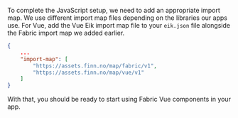 To complete the JavaScript setup, we need to add an appropriate import map.
We use different import map files depending on the libraries our apps use.
For Vue, add the Vue Eik import map file to your `eik.json` file alongside the Fabric import map we added earlier.

```json
{
    ...
    "import-map": [
        "https://assets.finn.no/map/fabric/v1",
        "https://assets.finn.no/map/vue/v1"
    ]
}
```

With that, you should be ready to start using Fabric Vue components in your app.